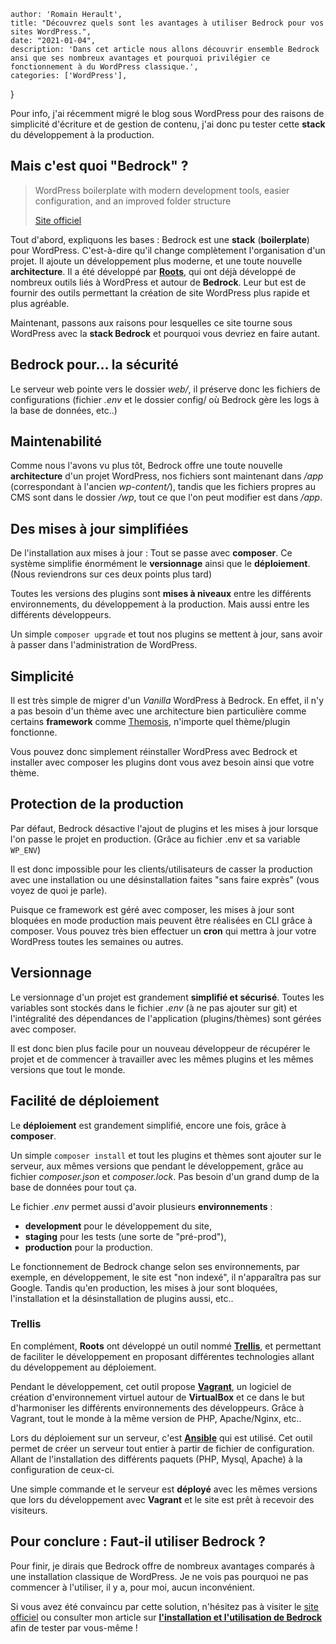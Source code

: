 
    author: 'Romain Herault',
    title: "Découvrez quels sont les avantages à utiliser Bedrock pour vos sites WordPress.",
    date: "2021-01-04",
    description: 'Dans cet article nous allons découvrir ensemble Bedrock ansi que ses nombreux avantages et pourquoi privilégier ce fonctionnement à du WordPress classique.',
    categories: ['WordPress'],
}


Pour info, j'ai récemment migré le blog sous WordPress pour des raisons de simplicité d'écriture et de gestion de contenu, j'ai donc pu tester cette **stack** du développement à la production.

## Mais c'est quoi "Bedrock" ?

> WordPress boilerplate with modern development tools, easier configuration, and an improved folder structure
>
> [Site officiel](https://roots.io/bedrock/)

Tout d'abord, expliquons les bases : Bedrock est une **stack** (**boilerplate**) pour WordPress. C'est-à-dire qu'il change complètement l'organisation d'un projet. Il ajoute un développement plus moderne, et une toute nouvelle **architecture**. Il a été développé par **[Roots](https://roots.io/)**, qui ont déjà développé de nombreux outils liés à WordPress et autour de **Bedrock**. Leur but est de fournir des outils permettant la création de site WordPress plus rapide et plus agréable.

Maintenant, passons aux raisons pour lesquelles ce site tourne sous WordPress avec la **stack Bedrock** et pourquoi vous devriez en faire autant.

## Bedrock pour... la sécurité

Le serveur web pointe vers le dossier _web/_, il préserve donc les fichiers de configurations (fichier _.env_ et le dossier config/ où Bedrock gère les logs à la base de données, etc..)

## Maintenabilité

Comme nous l'avons vu plus tôt, Bedrock offre une toute nouvelle **architecture** d'un projet WordPress, nos fichiers sont maintenant dans _/app_ (correspondant à l'ancien _wp-content/_), tandis que les fichiers propres au CMS sont dans le dossier _/wp_, tout ce que l'on peut modifier est dans _/app_.

## Des mises à jour simplifiées

De l'installation aux mises à jour : Tout se passe avec **composer**. Ce système simplifie énormément le **versionnage** ainsi que le **déploiement**. (Nous reviendrons sur ces deux points plus tard)

Toutes les versions des plugins sont **mises à niveaux** entre les différents environnements, du développement à la production. Mais aussi entre les différents développeurs.

Un simple `composer upgrade` et tout nos plugins se mettent à jour, sans avoir à passer dans l'administration de WordPress.

## Simplicité

Il est très simple de migrer d'un _Vanilla_ WordPress à Bedrock. En effet, il n'y a pas besoin d'un thème avec une architecture bien particulière comme certains **framework** comme [Themosis](https://framework.themosis.com/), n'importe quel thème/plugin fonctionne.

Vous pouvez donc simplement réinstaller WordPress avec Bedrock et installer avec composer les plugins dont vous avez besoin ainsi que votre thème.

## Protection de la production

Par défaut, Bedrock désactive l'ajout de plugins et les mises à jour lorsque l'on passe le projet en production. (Grâce au fichier .env et sa variable `WP_ENV`)

Il est donc impossible pour les clients/utilisateurs de casser la production avec une installation ou une désinstallation faites "sans faire exprès" (vous voyez de quoi je parle).

Puisque ce framework est géré avec composer, les mises à jour sont bloquées en mode production mais peuvent être réalisées en CLI grâce à composer. Vous pouvez très bien effectuer un **cron** qui mettra à jour votre WordPress toutes les semaines ou autres.

## Versionnage

Le versionnage d'un projet est grandement **simplifié et sécurisé**. Toutes les variables sont stockés dans le fichier _.env_ (à ne pas ajouter sur git) et l'intégralité des dépendances de l'application (plugins/thèmes) sont gérées avec composer.

Il est donc bien plus facile pour un nouveau développeur de récupérer le projet et de commencer à travailler avec les mêmes plugins et les mêmes versions que tout le monde.

## Facilité de déploiement

Le **déploiement** est grandement simplifié, encore une fois, grâce à **composer**.

Un simple `composer install` et tout les plugins et thèmes sont ajouter sur le serveur, aux mêmes versions que pendant le développement, grâce au fichier _composer.json_ et _composer.lock_. Pas besoin d'un grand dump de la base de données pour tout ça.

Le fichier _.env_ permet aussi d'avoir plusieurs **environnements** :

- **development** pour le développement du site,
- **staging** pour les tests (une sorte de "pré-prod"),
- **production** pour la production.

Le fonctionnement de Bedrock change selon ses environnements, par exemple, en développement, le site est "non indexé", il n'apparaîtra pas sur Google. Tandis qu'en production, les mises à jour sont bloquées, l'installation et la désinstallation de plugins aussi, etc..

### Trellis

En complément, **Roots** ont développé un outil nommé **[Trellis](https://roots.io/trellis/)**, et permettant de faciliter le développement en proposant différentes technologies allant du développement au déploiement.

Pendant le développement, cet outil propose **[Vagrant](https://www.vagrantup.com/)**, un logiciel de création d'environnement virtuel autour de **VirtualBox** et ce dans le but d'harmoniser les différents environnements des développeurs. Grâce à Vagrant, tout le monde à la même version de PHP, Apache/Nginx, etc..

Lors du déploiement sur un serveur, c'est **[Ansible](https://www.ansible.com/)** qui est utilisé. Cet outil permet de créer un serveur tout entier à partir de fichier de configuration. Allant de l'installation des différents paquets (PHP, Mysql, Apache) à la configuration de ceux-ci.

Une simple commande et le serveur est **déployé** avec les mêmes versions que lors du développement avec **Vagrant** et le site est prêt à recevoir des visiteurs.

## Pour conclure : Faut-il utiliser Bedrock ?

Pour finir, je dirais que Bedrock offre de nombreux avantages comparés à une installation classique de WordPress. Je ne vois pas pourquoi ne pas commencer à l'utiliser, il y a, pour moi, aucun inconvénient.

Si vous avez été convaincu par cette solution, n'hésitez pas à visiter le [site officiel](https://roots.io/bedrock/) ou consulter mon article sur **[l'installation et l'utilisation de Bedrock](https://blog.rherault.fr/installer-et-commencer-a-utiliser-bedrock/)** afin de tester par vous-même !
